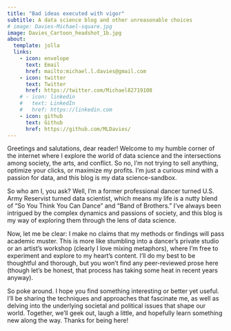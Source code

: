```yaml
---
title: "Bad ideas executed with vigor"
subtitle: A data science blog and other unreasonable choices
# image: Davies-Michael-square.jpg
image: Davies_Cartoon_headshot_1b.jpg
about:
  template: jolla
  links:
    - icon: envelope
      text: Email
      href: mailto:michael.l.davies@gmail.com
    - icon: twitter
      text: Twitter
      href: https://twitter.com/Michael82719108
    # - icon: linkedin
    #   text: LinkedIn
    #   href: https://linkedin.com
    - icon: github
      text: Github
      href: https://github.com/MLDavies/
---
```


::: {.justify}

Greetings and salutations, dear reader! Welcome to my humble corner of the internet where I explore the world of data science and the intersections among society, the arts, and conflict. So no, I'm not trying to sell anything, optimize your clicks, or maximize my profits. I'm just a curious mind with a passion for data, and this blog is my data science-sandbox.

So who am I, you ask? Well, I'm a former professional dancer turned U.S. Army Reservist turned data scientist, which means my life is a nutty blend of "So You Think You Can Dance" and "Band of Brothers." I've always been intrigued by the complex dynamics and passions of society, and this blog is my way of exploring them through the lens of data science.

Now, let me be clear: I make no claims that my methods or findings will pass academic muster. This is more like stumbling into a dancer's private studio or an artist's workshop (clearly I love mixing metaphors), where I'm free to experiment and explore to my heart's content. I'll do my best to be thoughtful and thorough, but you won't find any peer-reviewed prose here (though let's be honest, that process has taking some heat in recent years anyway).

So poke around. I hope you find something interesting or better yet useful. I'll be sharing the techniques and approaches that fascinate me, as well as delving into the underlying societal and political issues that shape our world. Together, we'll geek out, laugh a little, and hopefully learn something new along the way. Thanks for being here!

:::

